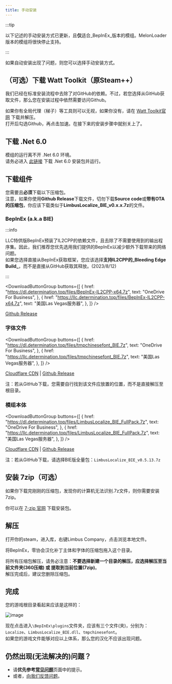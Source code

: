 ```yaml
---
title: 手动安装
---
```


:::tip

以下记述的手动安装方式已更新，且**仅**适合\_BepInEx\_版本的模组。MelonLoader版本的模组将很快停止支持。

:::


如果自动安装出现了问题，则您可以选择手动安装方式。

## （可选）下载 Watt Toolkit（原Steam++）

我们已经在标准安装流程中去除了对GitHub的依赖。不过，若您选择从GitHub获取文件，那么您在安装过程中依然需要访问Github。

如果你有全局代理（梯子）等工具则可以无视，如果你没有，请在 [Watt Toolkit官网](https://steampp.net/) 下载并解压。  
打开后勾选Github，再点击加速。在接下来的安装步骤中就别关上了。

## 下载 .Net 6.0

模组的运行离不开 .Net 6.0 环境。  
请务必进入 [此链接](https://download.visualstudio.microsoft.com/download/pr/4a725ea4-cd2c-4383-9b63-263156d5f042/d973777b32563272b85617105a06d272/dotnet-sdk-6.0.406-win-x64.exe) 下载 .Net 6.0 安装包并运行。

## 下载组件

您需要且**必须**下载以下压缩包。  
注意，如果你使用**Github Release**下载文件，切勿下载**Source code**或**带有OTA的压缩包**，你应该下载类似于**LimbusLocalize\_BIE\_v0.x.x.7z**的文件。

### BepInEx (a.k.a BIE)

:::info

LLC特供版BepInEx预装了IL2CPP的依赖文件，且去除了不需要使用到的输出程序集。因此，我们推荐您优先选用我们提供的BepInEx以减少额外下载带来的网络问题。  
如果您选择直接从BepInEx获取框架，您应该选择**支持IL2CPP的_Bleeding Edge Build_**，而不是直接从GitHub获取其释放。(2023/8/12)

:::

<DownloadButtonGroup
  buttons={[
    {
      href: "https://dl.determination.top/files/BepInEx-IL2CPP-x64.7z",
      text: "OneDrive For Business",
    },
    {
      href: "https://llc.determination.top/files/BepInEx-IL2CPP-x64.7z",
      text: "美国Las Vegas服务器",
    },
  ]}
/>

[Github Release](https://github.com/LocalizeLimbusCompany/BepInEx_For_LLC/releases/latest)

### 字体文件

<DownloadButtonGroup
  buttons={[
    {
      href: "https://dl.determination.top/files/tmpchinesefont_BIE.7z",
      text: "OneDrive For Business",
    },
    {
      href: "https://llc.determination.top/files/tmpchinesefont_BIE.7z",
      text: "美国Las Vegas服务器",
    },
  ]}
/>

[Cloudflare CDN](https://limbus.determination.top/files/tmpchinesefont_BIE.7z) | [Github Release](https://github.com/LocalizeLimbusCompany/LLC_ChineseFontAsset/releases/latest)

注：若从GitHub下载，您需要自行找到该文件应放置的位置，而不是直接解压至根目录。

### 模组本体

<DownloadButtonGroup
  buttons={[
    {
      href: "https://dl.determination.top/files/LimbusLocalize_BIE_FullPack.7z",
      text: "OneDrive For Business",
    },
    {
      href: "https://llc.determination.top/files/LimbusLocalize_BIE_FullPack.7z",
      text: "美国Las Vegas服务器",
    },
  ]}
/>

[Cloudflare CDN](https://limbus.determination.top/files/LimbusLocalize_BIE_FullPack.7z) | [Github Release](https://github.com/LocalizeLimbusCompany/LocalizeLimbusCompany/releases/latest)

注：若从GitHub下载，请选择BIE版全量包：`LimbusLocalize_BIE_v0.5.13.7z`

## 安装 7zip（可选）

如果你下载完刚刚的压缩包，发现你的计算机无法识别.7z文件，则你需要安装7zip。

你可以在 [7-zip 官网](https://7-zip.org/a/7z2301-x64.exe) 下载安装包。

## 解压

打开你的steam，进入库，右键Limbus Company，点击浏览本地文件。

将BepInEx，零协会汉化补丁主体和字体的压缩包拖入这个目录。

将所有压缩包解压，请务必注意：**不要选择新建一个目录的解压，应选择解压至当前文件夹(360压缩) 或 提取到当前位置(7zip)**。  
解压完成后，建议您删除压缩包。

## 完成

您的游戏根目录看起来应该是这样的：

![image](/img/page/BIEfiles.png)

现在点击进入`\BepInEx\plugins`文件夹，应该有三个文件(夹)，分别为：`Localize`、`LimbusLocalize_BIE.dll`、`tmpchinesefont`。  
如果您的游戏文件能够对应以上体系，那么您的汉化不应该出现问题。

## 仍然出现(无法解决的)问题？

- 请**优先参考**[**常见问题**](https://www.zeroasso.top/docs/question)页面中的提示。
- 或者，[向我们反馈问题](/docs/callus)。
